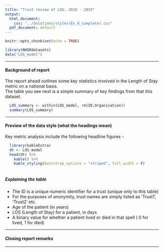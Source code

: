```yaml
---
title: "Trust review of LOS, 2018 - 2019"
output:
  html_document:
    css: "../Solutions/styles(Ex_8_complete).css"
  pdf_document: default
---
```


```r
knitr::opts_chunk$set(echo = TRUE)
```


```r
library(NHSRdatasets)
data("LOS_model")
```

***

####  Background of report

<section>

<span>
  The report ahead outlines some key statistics involved in the Length of Stay metric on a national basis.    
  The table you see next is a simple summary of key findings from that this dataset.  
</span> 
  
```r
  LOS_summary <- within(LOS_model, rm(ID,Organisation)) 
  summary(LOS_summary)
```

</section>
*** 

#### Preview of the data style (what the headings mean)


<section>

<span>
Key metric analysis include the following headline figures -
</span>

```r
  library(kableExtra)
  dt <- LOS_model 
  head(dt) %>% 
    kable() %>% 
    kable_styling(bootstrap_options = "striped", full_width = F)
    
```

##### Explaining the table
  
<body class="listformat">
- The ID is a unique numeric identifier for a trust (unique only to this table)
- For the purposes of anonymity, trust names are simply listed as 'Trust1', 'Trust2' etc.
- Age of the patient (in years)
- LOS (Length of Stay) for a patient, in days
- A binary value for whether a patient lived or died in that spell ( 0 for lived, 1 for died)
</body>

</section>

***

#### Closing report remarks 

<!-- Activity 8 - Add in a figure (do not leave it as just an image, as seen below!) of your choice in this section. Feel free to use the one with the hospital bed shown -->


<section>

<!-- <p> <img src = "hospital_bed.jpeg" class="center"> </p>    If you wish to use this line of code to show an image, please remove the everything from the this line outside of the <p> tags    --> 

</section>

***

</body> 




